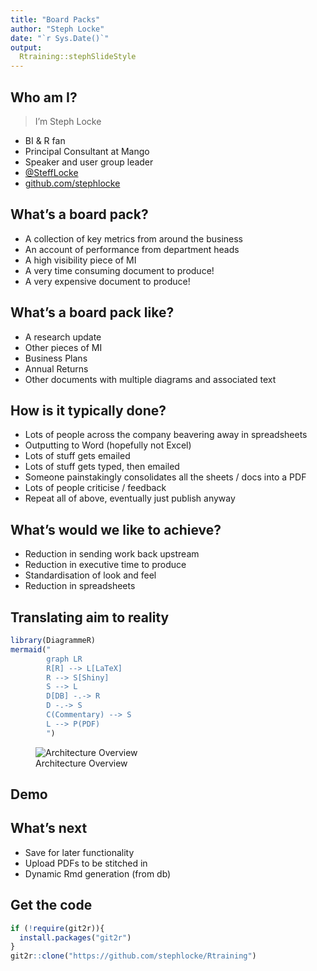 ```yaml
---
title: "Board Packs"
author: "Steph Locke"
date: "`r Sys.Date()`"
output:
  Rtraining::stephSlideStyle
---
```

## Who am I?
> I'm Steph Locke

- BI & R fan
- Principal Consultant at Mango
- Speaker and user group leader
- [\@SteffLocke](https://twitter.com/stefflocke)
- [github.com/stephlocke](https://github.com/stephlocke)

## What's a board pack?

- A collection of key metrics from around the business
- An account of performance from department heads
- A high visibility piece of MI
- A very time consuming document to produce!
- A very expensive document to produce!

## What's a board pack like?

- A research update
- Other pieces of MI
- Business Plans
- Annual Returns
- Other documents with multiple diagrams and associated text

## How is it typically done?

- Lots of people across the company beavering away in spreadsheets
- Outputting to Word (hopefully not Excel)
- Lots of stuff gets emailed
- Lots of stuff gets typed, then emailed
- Someone painstakingly consolidates all the sheets / docs into a PDF
- Lots of people criticise / feedback
- Repeat all of above, eventually just publish anyway

## What's would we like to achieve?

- Reduction in sending work back upstream
- Reduction in executive time to produce
- Standardisation of look and feel
- Reduction in spreadsheets

## Translating aim to reality
```r
library(DiagrammeR)
mermaid("
        graph LR
        R[R] --> L[LaTeX]
        R --> S[Shiny]
        S --> L
        D[DB] -.-> R
        D -.-> S
        C(Commentary) --> S
        L --> P(PDF)
        ")
```

![Architecture Overview](Flowchart.png)

## Demo

## What's next
- Save for later functionality
- Upload PDFs to be stitched in
- Dynamic Rmd generation (from db)

## Get the code
```r
if (!require(git2r)){
  install.packages("git2r")
} 
git2r::clone("https://github.com/stephlocke/Rtraining")
```
